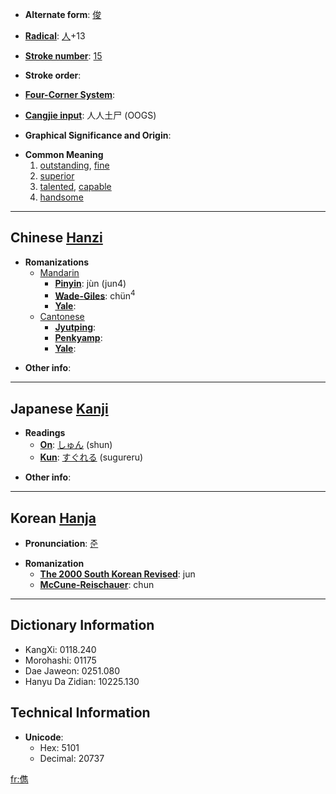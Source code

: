 * '''Alternate form''': [[俊]]

* '''[[Wiktionary:Chinese radical index| Radical]]''': [[Wiktionary:Chinese radical index 人|人]]+13

* '''[[Wiktionary:Chinese total strokes index|Stroke number]]''': [[Wiktionary:Chinese total strokes index 15|15]]

* '''Stroke order''': 

* '''[[Wiktionary:Chinese four corner index|Four-Corner System]]''': 

* '''[[Wiktionary:Chinese Cangjie index|Cangjie input]]''': 人人土尸 (OOGS)

* '''Graphical Significance and Origin''': 

* '''Common Meaning'''
*#[[outstanding]], [[fine]]
*# [[superior]]
*# [[talented]], [[capable]]
*# [[handsome]]

----

== Chinese [[Hanzi]] ==

* '''Romanizations'''
** [[Mandarin]]
*** '''[[Pinyin]]''': jùn (jun4)
*** '''[[Wade-Giles]]''': chün<sup>4</sup>
*** '''[[Yale]]''': 
**[[Cantonese]]
***'''[[Jyutping]]''':
***'''[[Penkyamp]]''': 
***'''[[Yale]]''': 

* '''Other info''': 

----

== Japanese [[Kanji]] ==

* '''Readings'''
** '''[[On]]''': [[しゅん]] (shun)
** '''[[Kun]]''': [[すぐれる]] (sugureru)

* '''Other info''':  

----

== Korean [[Hanja]] ==

* '''Pronunciation''': [[준]]

* '''Romanization'''
** '''[[The 2000 South Korean Revised Romanization|The 2000 South Korean Revised]]''': jun
** '''[[McCune-Reischauer]]''': chun

----

== Dictionary Information ==

* KangXi: 0118.240
* Morohashi: 01175
* Dae Jaweon: 0251.080
* Hanyu Da Zidian: 10225.130

== Technical Information ==

* '''Unicode''':
** Hex: 5101
** Decimal: 20737

[[fr:儁]]